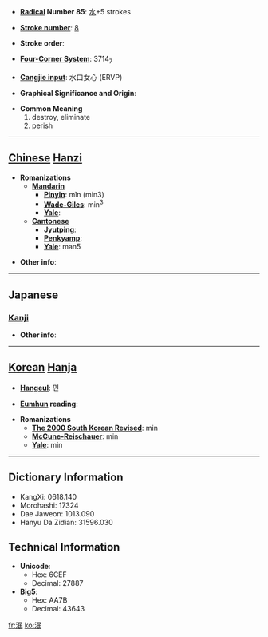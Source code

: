 * '''[[Wiktionary:Chinese radical index| Radical]] Number 85''': [[Wiktionary:Chinese radical index 水|水]]+5 strokes

* '''[[Wiktionary:Chinese total strokes index|Stroke number]]''': [[Wiktionary:Chinese total strokes index 8|8]]

* '''Stroke order''': 

* '''[[Wiktionary:Chinese four corner index|Four-Corner System]]''': 3714<sub>7</sub>

* '''[[Wiktionary:Chinese Cangjie index|Cangjie input]]''': 水口女心 (ERVP)

* '''Graphical Significance and Origin''': 

* '''Common Meaning'''
*#destroy, eliminate
*# perish


----

== [[Chinese]] [[Hanzi]] ==

* '''Romanizations'''
** '''[[Mandarin]]'''
*** '''[[Pinyin]]''': mǐn (min3)
*** '''[[Wade-Giles]]''': min<sup>3</sup>
*** '''[[Yale]]''': 
** '''[[Cantonese]]'''
*** '''[[Jyutping]]''':
*** '''[[Penkyamp]]''': 
*** '''[[Yale]]''': man5

* '''Other info''': 

----

==Japanese==
===[[Kanji]]===
{{kanji|on readings=[[びん]] (bin), [[べん]] (ben), [[みん]] (min)
|kun readings=[[ほろびる]] (horobiru)
}}

* '''Other info''':  

----

== [[Korean]] [[Hanja]] ==

* '''[[Hangeul]]''': 민

* '''[[Eumhun]] reading''': 

* '''Romanizations'''
** '''[[The 2000 South Korean Revised Romanization|The 2000 South Korean Revised]]''': min
** '''[[McCune-Reischauer]]''': min
** '''[[Yale]]''': min

----

== Dictionary Information ==

* KangXi: 0618.140
* Morohashi: 17324
* Dae Jaweon: 1013.090
* Hanyu Da Zidian: 31596.030

== Technical Information ==

* '''Unicode''':
** Hex: 6CEF
** Decimal: 27887
* '''Big5''':
** Hex: AA7B
** Decimal: 43643

[[fr:泯]]
[[ko:泯]]